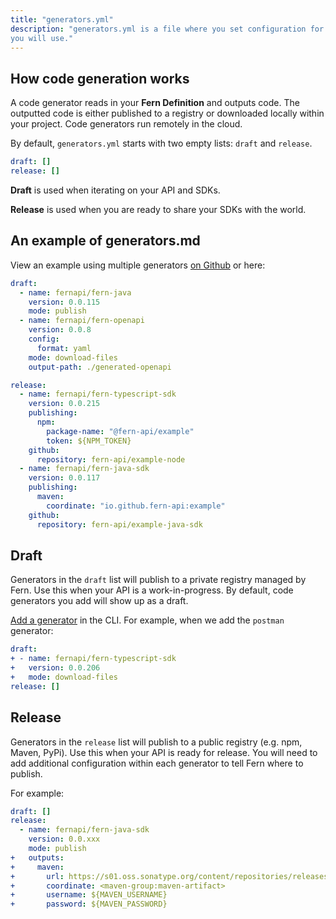 ```yaml
---
title: "generators.yml"
description: "generators.yml is a file where you set configuration for which code generators
you will use."
---
```


## How code generation works

A code generator reads in your **Fern Definition** and outputs code. The
outputted code is either published to a registry or downloaded locally within
your project. Code generators run remotely in the cloud.

By default, `generators.yml` starts with two empty lists: `draft` and `release`.

```yml /fern/api/generators.yml
draft: []
release: []
```

**Draft** is used when iterating on your API and SDKs.

**Release** is used when you are ready to share your SDKs with the world.

## An example of generators.md

View an example using multiple generators
[on Github](https://github.com/fern-api/fern-examples/blob/main/fern/api/generators.yml)
or here:

```yml /fern/api/generators.yml
draft:
  - name: fernapi/fern-java
    version: 0.0.115
    mode: publish
  - name: fernapi/fern-openapi
    version: 0.0.8
    config:
      format: yaml
    mode: download-files
    output-path: ./generated-openapi

release:
  - name: fernapi/fern-typescript-sdk
    version: 0.0.215
    publishing:
      npm:
        package-name: "@fern-api/example"
        token: ${NPM_TOKEN}
    github:
      repository: fern-api/example-node
  - name: fernapi/fern-java-sdk
    version: 0.0.117
    publishing:
      maven:
        coordinate: "io.github.fern-api:example"
    github:
      repository: fern-api/example-java-sdk
```

## Draft

Generators in the `draft` list will publish to a private registry managed by
Fern. Use this when your API is a work-in-progress. By default, code generators
you add will show up as a draft.

[Add a generator](../cli/add.md) in the CLI. For example, when we add the
`postman` generator:

```yml /fern/api/generators.yml
draft:
+ - name: fernapi/fern-typescript-sdk
+   version: 0.0.206
+   mode: download-files
release: []
```

## Release

Generators in the `release` list will publish to a public registry (e.g. npm,
Maven, PyPi). Use this when your API is ready for release. You will need to add
additional configuration within each generator to tell Fern where to publish.

For example:

```yml /fern/api/generators.yml
draft: []
release:
  - name: fernapi/fern-java-sdk
    version: 0.0.xxx
    mode: publish
+   outputs:
+     maven:
+       url: https://s01.oss.sonatype.org/content/repositories/releases/
+       coordinate: <maven-group:maven-artifact>
+       username: ${MAVEN_USERNAME}
+       password: ${MAVEN_PASSWORD}
```
